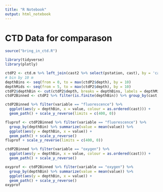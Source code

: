 ```yaml
---
title: "R Notebook"
output: html_notebook
---
```

# CTD Data for comparason

```r
source("bring_in_ctd.R")
```

```r
library(tidyverse)
library(plotly)
```


```r
ctdP2 <- ctd.m %>% left_join(cast2 %>% select(pstation, cast), by = 'cast') %>% filter(pstation == 'P2')
# bin by 10 m
depthBins <- seq(from = 0, to = max(ctdP2$depth), by = 10)
depthMids <- seq(from = 5, to = max(ctdP2$depth), by = 10)
ctdP2$depthBin <- cut(ctdP2$depth, breaks = depthBins, labels = depthMids) %>% as.character %>% as.numeric
ctdP2Binned <- ctdP2 %>% filter(is.finite(depthBin)) %>% group_by(cast, variable, depthBin) %>% summarise(value = mean(value)) #%>% group_by(variable, depthBin) %>% summarize(value = mean(value))
```

```r
ctdP2Binned %>% filter(variable == "fluorescence") %>%
  ggplot(aes(y = depthBin, x = value, colour = as.ordered(cast))) +
  geom_path() + scale_y_reverse(limits = c(400, 0))
```

```r
fluprof <- ctdP2Binned %>% filter(variable == "fluorescence") %>%
  group_by(depthBin) %>% summarize(value = mean(value)) %>%
  ggplot(aes(y = depthBin, x = value)) +
  geom_path() + scale_y_reverse()
fluprof + scale_y_reverse(limits = c(400, 0))
```

```r
ctdP2Binned %>% filter(variable == "oxygen") %>%
  ggplot(aes(y = depthBin, x = value, colour = as.ordered(cast))) +
  geom_path() + scale_y_reverse()
```

```r
oxyprof <- ctdP2Binned %>% filter(variable == "oxygen") %>%
  group_by(depthBin) %>% summarize(value = mean(value)) %>%
  ggplot(aes(y = depthBin, x = value)) +
  geom_path() + scale_y_reverse()
oxyprof
```